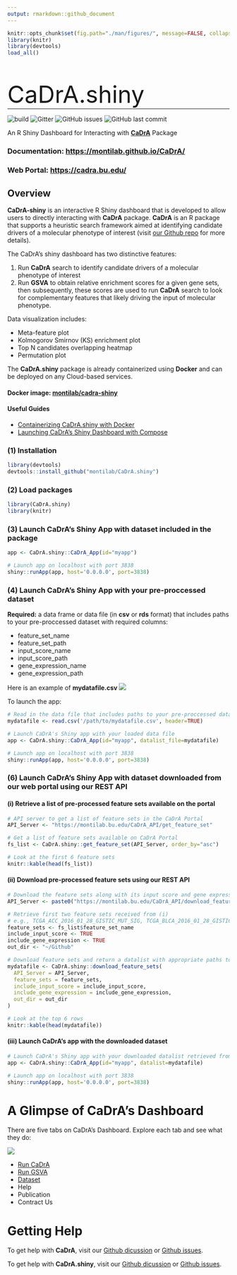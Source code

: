 ```yaml
---
output: rmarkdown::github_document
---
```


<!-- README.md is generated from README.Rmd. Please edit this file -->

```r
knitr::opts_chunk$set(fig.path="./man/figures/", message=FALSE, collapse = TRUE, comment="")
library(knitr)
library(devtools)
load_all()
```

<p style="font-size: 40pt; front-weight: bold; padding-bottom: 0px; margin-bottom: 0;">CaDrA.shiny</p>

<hr style="padding-top: 0; margin-top: 0;">

![build](https://github.com/montilab/cadra/workflows/rcmdcheck/badge.svg)
![Gitter](https://img.shields.io/gitter/room/montilab/cadra.shiny)
![GitHub issues](https://img.shields.io/github/issues/montilab/cadra.shiny)
![GitHub last commit](https://img.shields.io/github/last-commit/montilab/cadra.shiny)

An R Shiny Dashboard for Interacting with **[CaDrA](https://montilab.github.io/CaDrA/)** Package 

### **Documentation: [https://montilab.github.io/CaDrA/](https://montilab.github.io/CaDrA/)**

### **Web Portal: [https://cadra.bu.edu/](https://cadra.bu.edu/)**

## Overview

**CaDrA-shiny** is an interactive R Shiny dashboard that is developed to allow users to directly interacting with **CaDrA** package. **CaDrA** is an R package that supports a heuristic search framework aimed at identifying candidate drivers of a molecular phenotype of interest (visit [our Github repo](https://github.com/montilab/CaDrA) for more details). 

The CaDrA's shiny dashboard has two distinctive features:

1. Run **CaDrA** search to identify candidate drivers of a molecular phenotype of interest
2. Run **GSVA** to obtain relative enrichment scores for a given gene sets, then subsequently, these scores are used to run **CaDrA** search to look for complementary features that likely driving the input of molecular phenotype. 

Data visualization includes:

- Meta-feature plot 
- Kolmogorov Smirnov (KS) enrichment plot
- Top N candidates overlapping heatmap
- Permutation plot 

The **CaDrA.shiny** package is already containerized using **Docker** and can be deployed on any Cloud-based services.

#### **Docker image: [montilab/cadra-shiny](https://hub.docker.com/r/montilab/cadra-shiny)**

####  Useful Guides

- <a href="articles/docker.html" target="_blank">Containerizing CaDrA.shiny with Docker</a>
- <a href="articles/docker-compose.html" target="_blank">Launching CaDrA's Shiny Dashboard with Compose</a>

### (1) Installation

```r
library(devtools)
devtools::install_github("montilab/CaDrA.shiny")
```

### (2) Load packages

```r
library(CaDrA.shiny)
library(knitr)
```

### (3) Launch CaDrA's Shiny App with dataset included in the package

```r
app <- CaDrA.shiny::CaDrA_App(id="myapp")

# Launch app on localhost with port 3838
shiny::runApp(app, host='0.0.0.0', port=3838)
```

### (4) Launch CaDrA's Shiny App with your pre-proccessed dataset

**Required:** 
a data frame or data file (in **csv** or **rds** format) that includes paths to your pre-proccessed dataset with required columns:

- feature_set_name
- feature_set_path
- input_score_name
- input_score_path
- gene_expression_name
- gene_expression_path

Here is an example of **mydatafile.csv**
<a href="man/figures/datalist.png" target="_blank"><img src="man/figures/datalist.png"></a>

To launch the app:
```r
# Read in the data file that includes paths to your pre-proccessed dataset
mydatafile <- read.csv('/path/to/mydatafile.csv', header=TRUE)

# Launch CaDrA's Shiny app with your loaded data file
app <- CaDrA.shiny::CaDrA_App(id="myapp", datalist_file=mydatafile)

# Launch app on localhost with port 3838
shiny::runApp(app, host='0.0.0.0', port=3838)
```

### (6) Launch CaDrA's Shiny App with dataset downloaded from our web portal using our REST API

#### (i) Retrieve a list of pre-processed feature sets available on the portal

```r
# API server to get a list of feature sets in the CaDrA Portal
API_Server <- "https://montilab.bu.edu/CaDrA_API/get_feature_set"

# Get a list of feature sets available on CaDrA Portal
fs_list <- CaDrA.shiny::get_feature_set(API_Server, order_by="asc")
```

```r
# Look at the first 6 feature sets
knitr::kable(head(fs_list))
```

#### (ii) Download pre-processed feature sets using our REST API

```r
# Download the feature sets along with its input score and gene expression
API_Server <- paste0("https://montilab.bu.edu/CaDrA_API/download_feature_set") 

# Retrieve first two feature sets received from (i)
# e.g., TCGA_ACC_2016_01_28_GISTIC_MUT_SIG, TCGA_BLCA_2016_01_28_GISTIC_MUT_SIG
feature_sets <- fs_list$feature_set_name
include_input_score <- TRUE
include_gene_expression <- TRUE
out_dir <- "~/Github"

# Download feature sets and return a datalist with appropriate paths to dataset
mydatafile <- CaDrA.shiny::download_feature_sets(
  API_Server = API_Server,
  feature_sets = feature_sets,
  include_input_score = include_input_score,
  include_gene_expression = include_gene_expression,
  out_dir = out_dir
)
```

```r
# Look at the top 6 rows
knitr::kable(head(mydatafile))
```

#### (iii) Launch CaDrA's app with the downloaded dataset

```r
# Launch CaDrA's Shiny app with your downloaded datalist retrieved from (ii)
app <- CaDrA.shiny::CaDrA_App(id="myapp", datalist=mydatafile)

# Launch app on localhost with port 3838
shiny::runApp(app, host='0.0.0.0', port=3838)
```

# A Glimpse of CaDrA's Dashboard

There are five tabs on CaDrA's Dashboard. Explore each tab and see what they do:

![](man/figures/tabs.png)

- <a href="articles/run-cadra-tab.html" target="_blank">Run CaDrA</a>
- <a href="articles/run-gsva-tab.html" target="_blank">Run GSVA</a>
- <a href="articles/api.html" target="_blank">Dataset</a>
- Help
- Publication
- Contract Us

# Getting Help

To get help with **CaDrA**, visit our [Github dicussion](https://github.com/montilab/CaDrA/discussions) or [Github issues](https://github.com/montilab/CaDrA/issues).

To get help with **CaDrA.shiny**, visit our [Github dicussion](https://github.com/montilab/CaDrA.shiny/discussions) or [Github issues](https://github.com/montilab/CaDrA.shiny/issues).


